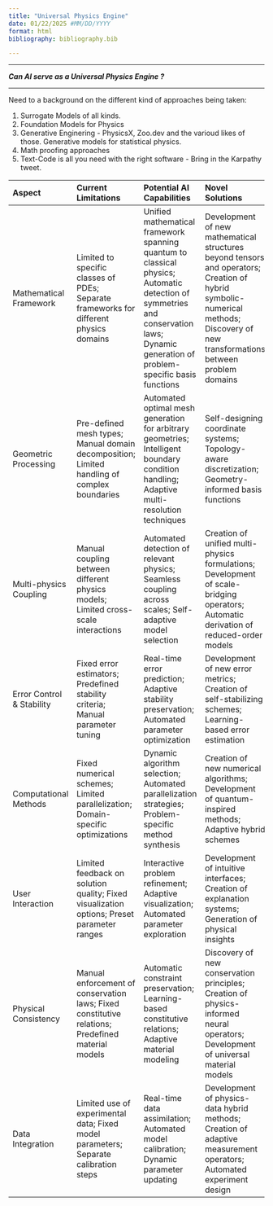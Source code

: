 ```yaml
---
title: "Universal Physics Engine"
date: 01/22/2025 #MM/DD/YYYY
format: html
bibliography: bibliography.bib

---
```

***

::: {.center}
***Can AI serve as a Universal Physics Engine ?***
:::

***


Need to a background on the different kind of approaches being taken:

1. Surrogate Models of all kinds. 
2. Foundation Models for Physics 
3. Generative Enginering - PhysicsX, Zoo.dev and the varioud likes of those. Generative models for statistical physics.  
4. Math proofing approaches 
5. Text-Code is all you need with the right software - Bring in the Karpathy tweet. 



| Aspect | Current Limitations | Potential AI Capabilities | Novel Solutions | Challenges |
|:-------|:-------------------|:-----------------|:----------------|:-----------|
| Mathematical Framework | Limited to specific classes of PDEs; Separate frameworks for different physics domains | Unified mathematical framework spanning quantum to classical physics; Automatic detection of symmetries and conservation laws; Dynamic generation of problem-specific basis functions | Development of new mathematical structures beyond tensors and operators; Creation of hybrid symbolic-numerical methods; Discovery of new transformations between problem domains | Ensuring mathematical consistency across scales; Proving convergence for new methods; Handling mathematical singularities |
| Geometric Processing | Pre-defined mesh types; Manual domain decomposition; Limited handling of complex boundaries | Automated optimal mesh generation for arbitrary geometries; Intelligent boundary condition handling; Adaptive multi-resolution techniques | Self-designing coordinate systems; Topology-aware discretization; Geometry-informed basis functions | Dealing with moving boundaries; Handling topological changes; Ensuring mesh quality |
| Multi-physics Coupling | Manual coupling between different physics models; Limited cross-scale interactions | Automated detection of relevant physics; Seamless coupling across scales; Self-adaptive model selection | Creation of unified multi-physics formulations; Development of scale-bridging operators; Automatic derivation of reduced-order models | Maintaining conservation properties; Handling disparate time scales; Managing computational complexity |
| Error Control & Stability | Fixed error estimators; Predefined stability criteria; Manual parameter tuning | Real-time error prediction; Adaptive stability preservation; Automated parameter optimization | Development of new error metrics; Creation of self-stabilizing schemes; Learning-based error estimation | Guaranteeing global stability; Balancing accuracy vs. efficiency; Handling chaos and sensitivity |
| Computational Methods | Fixed numerical schemes; Limited parallelization; Domain-specific optimizations | Dynamic algorithm selection; Automated parallelization strategies; Problem-specific method synthesis | Creation of new numerical algorithms; Development of quantum-inspired methods; Adaptive hybrid schemes | Scaling to large problems; Managing memory hierarchy; Ensuring reproducibility |
| User Interaction | Limited feedback on solution quality; Fixed visualization options; Preset parameter ranges | Interactive problem refinement; Adaptive visualization; Automated parameter exploration | Development of intuitive interfaces; Creation of explanation systems; Generation of physical insights | Communicating complex concepts; Handling ambiguous specifications; Providing meaningful feedback |
| Physical Consistency | Manual enforcement of conservation laws; Fixed constitutive relations; Predefined material models | Automatic constraint preservation; Learning-based constitutive relations; Adaptive material modeling | Discovery of new conservation principles; Creation of physics-informed neural operators; Development of universal material models | Ensuring physical realizability; Handling unknown physics; Maintaining causality |
| Data Integration | Limited use of experimental data; Fixed model parameters; Separate calibration steps | Real-time data assimilation; Automated model calibration; Dynamic parameter updating | Development of physics-data hybrid methods; Creation of adaptive measurement operators; Automated experiment design | Handling noisy data; Dealing with sparse measurements; Ensuring model validity |


